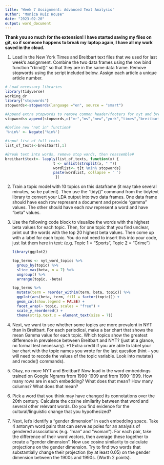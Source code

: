 ```yaml
---
title: 'Week 7 Assignment: Advanced Text Analysis'
author: "Monica Ruiz House"
date: "2023-02-20"
output: word_document
---
```


**Thank you so much for the extension! I have started saving my files on git, so if someone happens to break my laptop again, I have all my work saved in the cloud.**

1.  Load in the New York Times and Breitbart text files that we used for last week's assignment. Combine the two data frames using the row bind function "rbind()" so that they are in the same data frame. Remove stopwords using the script included below. Assign each article a unique article number.

```r
# Load necessary libraries 
library(tidyverse)
working_dr 
library("stopwords")
stopwords<-stopwords(language ="en", source = "smart")

#Append extra stopwords to remove common header/footers for nyt and breitbart
stopwords<-append(stopwords,c("mr","ms","new","york","times","breitbart","follow","twitter","facebook"))

#Define new "not in" function#
'%nin%' <- Negate('%in%')

#input list of full texts
list_of_texts<-breitbart[,1]

#Break text into words, remove stop words, then reassemble#
breitbart$text<- lapply(list_of_texts, function(x) { 
                      t <- unlist(strsplit(x, " "))
                      wordlist<- t[t %nin% stopwords]
                      paste(wordlist, collapse = ' ')
                       })
```

2.  Train a topic model with 10 topics on this dataframe (it may take several minutes, so be patient). Then use the "tidy()" command from the tidytext library to convert your LDA output into two data frames. One data frame should have each row represent a document and provide "gamma" values. The other should have each row represent a word and have "beta" values.

3.  Use the following code block to visualize the words with the highest beta values for each topic. Then, for one topic that you find unclear, print out the words with the top 20 highest beta values. Then come up with a label for each topic. You do not need to insert this into your code, just list them here in text: (e.g. Topic 1 = "Sports", Topic 2 = "Crime")

    ```r
    library(ggplot2)

    top_terms <- nyt_word_topics %>%
      group_by(topic) %>%
      slice_max(beta, n = 7) %>% 
      ungroup() %>%
      arrange(topic, -beta)

    top_terms %>%
      mutate(term = reorder_within(term, beta, topic)) %>%
      ggplot(aes(beta, term, fill = factor(topic))) +
      geom_col(show.legend = FALSE) +
      facet_wrap(~ topic, scales = "free") +
      scale_y_reordered() +
      theme(strip.text.x = element_text(size = 7))
    ```

4.  Next, we want to see whether some topics are more prevalent in NYT than in Breitbart. For each periodical, make a bar chart that shows the mean Gamma value for each topic. Which topics show the greatest difference in prevalence between Breitbart and NYT? (just at a glance, no formal test necessary). +1 Extra credit if you are able to label your bar chart with the topic names you wrote for the last question (hint -- you will need to recode the values of the topic variable. Look into mutate() and recode() commands).

5.  Okay, no more NYT and Breitbart! Now load in the word embeddings trained on Google Ngrams from 1900-1909 and from 1990-1999. How many rows are in each embedding? What does that mean? How many columns? What does that mean?

6.  Pick a word that you think may have changed its connotations over the 20th century. Calculate the cosine similarity between that word and several other relevant words. Do you find evidence for the cultural/linguistic change that you hypothesized?

7.  Next, let's identify a "gender dimension" in each embedding space. Take 4 antonym word pairs that can serve as poles for an analysis of gendered associations (e.g. "man" and "woman"). For each pair, take the difference of their word vectors, then average these together to create a "gender dimension". Now use cosine similarity to calculate projections on the gender dimension. Try to find two words that substantially change their projection (by at least 0.05) on the gender dimension between the 1900s and 1990s. (Worth 2 points).
